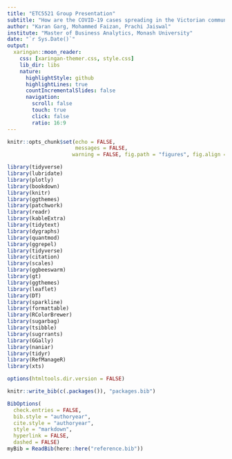```yaml
---
title: "ETC5521 Group Presentation"
subtitle: "How are the COVID-19 cases spreading in the Victorian community during 1st May to 30th September 2020?"
author: "Karan Garg, Mohammed Faizan, Prachi Jaiswal"
institute: "Master of Business Analytics, Monash University"
date: "`r Sys.Date()`"
output:
  xaringan::moon_reader:
    css: [xaringan-themer.css, style.css]
    lib_dir: libs
    nature:
      highlightStyle: github
      highlightLines: true
      countIncrementalSlides: false
      navigation:
        scroll: false 
        touch: true
        click: false
        ratio: 16:9
---
```


```r
knitr::opts_chunk$set(echo = FALSE, 
                      messages = FALSE, 
                     warning = FALSE, fig.path = "figures", fig.align ="center")

library(tidyverse) 
library(lubridate)
library(plotly)
library(bookdown)
library(knitr)
library(ggthemes)
library(patchwork)
library(readr)
library(kableExtra)
library(tidytext)
library(dygraphs)
library(quantmod)
library(ggrepel)
library(tidyverse)
library(citation)
library(scales)
library(ggbeeswarm)
library(gt)
library(ggthemes)
library(leaflet)
library(DT)
library(sparkline)
library(formattable)
library(RColorBrewer)
library(sugarbag)
library(tsibble)
library(sugrrants)
library(GGally)
library(naniar)
library(tidyr)
library(RefManageR)
library(xts)

options(htmltools.dir.version = FALSE)

```

```r
knitr::write_bib(c(.packages()), "packages.bib")
```

```r
BibOptions(
  check.entries = FALSE, 
  bib.style = "authoryear", 
  cite.style = "authoryear", 
  style = "markdown",
  hyperlink = FALSE, 
  dashed = FALSE)
myBib = ReadBib(here::here("reference.bib"))
```



